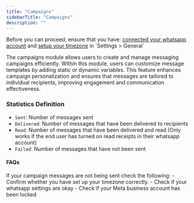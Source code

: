 ```yaml
---
title: "Campaigns"
sidebarTitle: "Campaigns"
description: ""
---
```


<Warning>
    Before you can proceed, ensure that you have: <a href="/customer/settings/whatsapp">connected your whatsapp account</a>
    and <a href="/customer/settings/general">setup your timezone</a> in `Settings > General`
</Warning>

The campaigns module allows users to create and manage messaging campaigns efficiently. Within this module, users can customize message templates by adding static or dynamic variables. This feature enhances campaign personalization and ensures that messages are tailored to individual recipients, improving engagement and communication effectiveness.

### Statistics Definition

- `Sent`: Number of messages sent
- `Delivered`:  Number of messages that have been delivered to recipients
- `Read`: Number of messages that have been delivered and read (Only works if the end user has turned on read receipts in their whatsapp account)
- `Failed`: Number of messages that have not been sent 

#### FAQs
<AccordionGroup>
    <Accordion title="Campaign messages are not being sent?">
        If your campaign messages are not being sent check the following:
        - Confirm whether you have set up your timezone correctly.
        - Check if your whatsapp settings are okay
        - Check if your Meta business account has been locked
    </Accordion>
</AccordionGroup>

